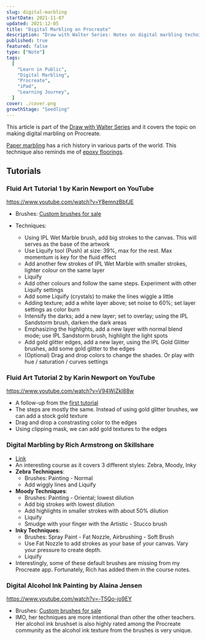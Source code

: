 ```yaml
---
slug: digital-marbling
startDate: 2021-11-07
updated: 2021-12-05
title: "Digital Marbling on Procreate"
description: "Draw with Walter Series: Notes on digital marbling techniques on Procreate"
published: true
featured: false
type: ["Note"]
tags:
  [
    "Learn in Public",
    "Digital Marbling",
    "Procreate",
    "iPad",
    "Learning Journey",
  ]
cover: ./cover.png
growthStage: "Seedling"
---
```


<WIP />

This article is part of the [Draw with Walter Series](/garden/draw-with-walter) and it covers the topic on making digital marbling on Procreate.

[Paper marbling](https://en.wikipedia.org/wiki/Paper_marbling) has a rich history in various parts of the world. This technique also reminds me of [epoxy floorings](https://www.instagram.com/metallicepoxysg/).

## Tutorials

### Fluid Art Tutorial 1 by Karin Newport on YouTube

https://www.youtube.com/watch?v=Y8emnzBbfJE

- Brushes: [Custom brushes for sale](https://ipadlettering.com/shop/procreate-brushes/brush-sets/digital-marbling-and-fluid-art-painting-set/)
- Techniques:

  - Using IPL Wet Marble brush, add big strokes to the canvas. This will serves as the base of the artwork
  - Use Liquify tool (Push) at size: 39%, max for the rest. Max momentum is key for the fluid effect
  - Add another few strokes of IPL Wet Marble with smaller strokes, lighter colour on the same layer
  - Liquify
  - Add other colours and follow the same steps. Experiment with other Liquify settings
  - Add some Liquify (crystals) to make the lines wiggle a little
  - Adding texture; add a white layer above; set noise to 60%; set layer settings as color burn
  - Intensify the darks; add a new layer; set to overlay; using the IPL Sandstorm brush, darken the dark areas
  - Emphasizing the highlights, add a new layer with normal blend mode; use IPL Sandstorm brush, highlight the light spots
  - Add gold glitter edges, add a new layer, using the IPL Gold Glitter brushes, add some gold glitter to the edges
  - (Optional) Drag and drop colors to change the shades. Or play with hue / saturation / curves settings

### Fluid Art Tutorial 2 by Karin Newport on YouTube

https://www.youtube.com/watch?v=V94WiZkl88w

- A follow-up from the [first tutorial](#fluid-art-tutorial-1-by-karin-newport-on-youtube)
- The steps are mostly the same. Instead of using gold glitter brushes, we can add a stock gold texture
- Drag and drop a constrasting color to the edges
- Using clipping mask, we can add gold textures to the edges

### Digital Marbling by Rich Armstrong on Skillshare

- [Link](https://www.skillshare.com/classes/Digital-Marbling-Create-Stunning-Abstract-Art-in-Procreate/559162226)
- An interesting course as it covers 3 different styles: Zebra, Moody, Inky
- **Zebra Techniques**:
  - Brushes: Painting - Normal
  - Add wiggly lines and Liquify
- **Moody Techniques**:
  - Brushes: Painting - Oriental; lowest dilution
  - Add big strokes with lowest dilution
  - Add highlights in smaller strokes with about 50% dilution
  - Liquify
  - Smudge with your finger with the Artistic - Stucco brush
- **Inky Techniques**:
  - Brushes: Spray Paint - Fat Nozzle, Airbrushing - Soft Brush
  - Use Fat Nozzle to add strokes as your base of your canvas. Vary your pressure to create depth.
  - Liquify
- Interestingly, some of these default brushes are missing from my Procreate app. Fortunately, Rich has added them in the course notes.

### Digital Alcohol Ink Painting by Alaina Jensen

https://www.youtube.com/watch?v=-T5Qo-jo9EY

- Brushes: [Custom brushes for sale](https://alainajensen.com/amazingalcoholink)
- IMO, her techniques are more intentional than other the other teachers. Her alcohol ink brushset is also highly rated among the Procreate community as the alcohol ink texture from the brushes is very unique.
